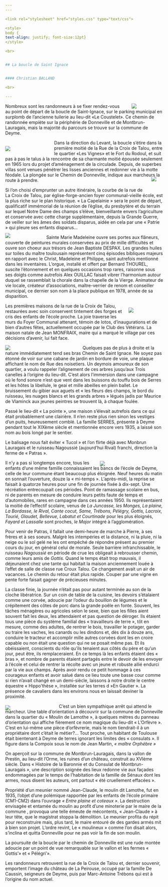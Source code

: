 ```yaml
---
---  

<link rel="stylesheet" href="styles.css" type="text/css">

<style>
body {
text-align: justify; font-size:12pt}
</style>

<br>  


## La boucle de Saint Ignace    


#### Christian BALLAND  

<br>

---  
```


<div style= "float:right;position: relative; width:20%; top: 0px;margin-left: 20px">

![](Boucle st Ignace 1.jpg) 
 </div>

Nombreux sont les randonneurs à se fixer rendez-vous au point de départ de la boucle de Saint-Ignace, sur le parking municipal en surplomb de l’ancienne tuilerie au lieu-dit «Le Coustelet». Ce chemin de randonnée empiète sur la périphérie  de Donneville et de Montbrun-Lauragais, mais la majorité du parcours se trouve sur la commune de Deyme.  

<div style= "float:left;position: relative; width:27%; top: 5px;margin-right: 20px">

![](chemin-de-donneville St Ignace 2.jpg) 

 </div>
 
 Dans la direction du Levant, la boucle s’étire dans la première moitié de la Rue de la Croix de Talou, entre le quartier «Les Vignes» et le Fort du Rodoul, et suit pas à pas le talus à la rencontre de sa charmante moitié épousée seulement en 1965 lors du projet d’aménagement de la circulade. Depuis, de superbes villas sont venues pénétrer les lisses anciennes et redonner vie à la motte féodale. La plongée sur le Chemin de Donneville, indique aux marcheurs la route à prendre.

<div style= "float:right;position: relative; width:7.5%; top: -35px;margin-left: 20px">

![](monument.-ensemble-patrie-vierge St Ignace 3.jpg) 
 </div>
 
Si l’on choisi d’emprunter un autre itinéraire, la courbe de la rue de La Croix de Talou, par église-forge-ancien foyer communal-vieille école, est la plus riche sur le plan historique. « La Capelainie  » sera le point de départ, qualificatif immémorial de la réunion de l’église, du presbytère et du terrain sur lequel Notre Dame des champs s’élève, bienveillante envers l’agriculture et conservée avec cette charge supplémentaire, depuis la Grande Guerre, de veiller sur les âmes des soldats disparus, aidée en cela par une « Patrie » qui pleure ses enfants disparus…


<div style= "float:left;position: relative; width:22%; top: -5px;margin-right: 20px">

![](clocher-berthaud St Ignace 4.jpg) 
 </div>

Sainte Marie Madeleine ouvre ses portes aux flâneurs, couverte de peintures murales conservées au prix de mille difficultés et ouvre son choeur aux trésors de Jean Baptiste DESPAX. Les grandes huiles sur toiles du maître toulousain représentent cinq épisodes bibliques majeurs en rapport avec le Christ, Madeleine et Philippe, saint autrefois mentionné dans les inventaires. L’orgue, installé et offert par Bernard THOUREL, suscite l’étonnement et en quelques occasions trop rares, raisonne sous ses doigts comme autrefois Alex OUILLAC faisait vibrer l’harmonium autour duquel se rassemblait la chorale dans la chapelle de la Vierge. Animateur de vie locale, créateur d’associations, maître-verrier de renom et conseiller municipal, ce dernier   son nom à la place publique en 1978, année de sa disparition.

<div style= "float:right;position: relative; width:22%; top: 0px;margin-left: 20px">
![](croix-de-talou-rue-de-la-maison-natale-de-jean-monfraix-maire-1962-1977 St Ignace5.jpg) 

 </div>
 
Les premières maisons de la rue de la Croix de Talou, restaurées avec soin conservent tintement des forges et cris des enfants de l’école proche. La joie traverse les murs du Foyer Communal attenant, témoin de lotos, d’inaugurations et de bien d’autres fêtes, actuellement occupée par le Club des Vétérans. La maison natale de Jean MONFRAIX, maire qui a marqué le village par ces décisions d’avenir, lui fait face.

<div style= "float:left;position: relative; width:45%;top: 0px;;margin-right: 20px;">

![](ch.-de-st-ignace St Ignace 6.jpg) 
 </div>
 
Quelques pas de plus à droite et la nature immédiatement tend ses bras Chemin de Saint Ignace. Ne soyez pas étonné de voir sur une cabane de jardin en bordure de voie, une plaque affichant le nom de Rue des noisetiers. Un deymois amoureux de son quartier, a voulu rappeler l’alignement de ces arbres jusqu’aux Trois canelles à l’origine du lieu-dit. C’est alors l’immersion dans une campagne où le fond sonore n’est que vent dans les buissons du touffu bois de Serres et les hôtes la libellule, le geai et mille abeilles en plein ballet. Le bruissement du gibier aux aguets et « les fleurs des champs, le bord du ruisseau, les nuages blancs et les grands arbres » légués jadis par Maurice de Vlaminck aux jeunes peintres se trouvent là, à chaque foulée.

Passé le lieu-dit « La pointe », une maison s’élevait autrefois dans ce qui était probablement une clairière. Il n’en reste plus rien sinon les vestiges d’un puits, heureusement comblé. La famille SERRES, présente à Deyme pendant tout le XIXème siècle et mentionnée encore vers 1935, a laissé son nom au bois longé par le sentier.


 
Le balisage nous fait éviter « Tucol » et l’on flirte déjà avec Monbrun Lauragais et le ruisseau Nagoussié (aujourd’hui Rival) franchi, direction la ferme de « Patras ».
<div style= "float:right;position: relative; width:40%; top: 20px;margin-left: 20px">
![](chateau-de-montbrun-depuis-tucol St Ignace 7.jpg) 

 </div>
  Il n’y a pas si longtemps encore, tous les enfants d’une même famille connaissaient les bancs de l’école de Deyme, celle de leur commune étant beaucoup plus éloignée. Neuf heures du matin en sonnait l’ouverture, douze la « mi-temps ». L’après-midi, la reprise se faisait à quatorze heures pour une fin de journée fixée à dix-sept. Une récréation entrecoupait ces périodes. Point de ramassage scolaire en bus, ni de parents en mesure de conduire leurs petits faute de temps et d’automobiles, rares en campagne dans ces années 1950. Ils représentaient la moitié de l’effectif scolaire, venus de *La Juncasse, les Monges, La plaine, La Bordasse,  le Rival, Cante cocut, Same, Trébons, Pélégry, Gottis, Lacroix, Tourié, Glaudet, Bellevue, Labatut et Courtinade* pour les plus éloignés, *Fayard et Lassalle* sont proches, *le Major* intégré à l’agglomération.

Pour venir de Patras, il fallait une demi-heure de marche à Pierre, à ses frères et à ses soeurs. Malgrè les intempéries et la distance, ni la pluie, ni la neige ou le sol gelé ne les ont empêché de répondre présent au premier cours du jour, en général celui de morale. Seule barrière infranchissable, le ruisseau *Nagoussié* en période de crue les obligeait à rebrousser chemin, comme leurs amis de *Gottis.* Quand le temps était trop mauvais, il déjeunaient chez une tante qui habitait la maison anciennement louée à l’effet de salle de classe rue Croux Talou. Ce changement avait un air de vacances. Le chemin du retour était plus rapide. Couper par une vigne en pente forte faisait gagner de précieuses minutes.

La classe finie, la journée n’était pas pour autant terminée au son de la cloche libératrice. Sur un coin de table de la cuisine, les devoirs s’étalaient comme une corvée, adoucie par l’odeur du bouillon de légumes et le crépitement des côtes de porc dans la grande poêle en fonte. Souvent, les tâches ménagères ou agricoles selon le sexe, bien que les filles aient souvent fait les deux, les attendaient et pas question de déroger. Ils étaient tous une pièce du système familial des « travailleurs de terre », tôt en mesure, comme des adultes, de rentrer le bois, travailler le potager, garder ou traire les vaches, les canards ou les dindons et, dès dix à douze ans, conduire le tracteur et accomplir mille autres corvées dont les en croire capable ou non était une question qui ne se posait même pas. Et ils obéissaient, conscients du rôle qu’ils tenaient aux côtés du père et qu’un jour, peut être, ils remplaceraient. En ce temps là les enfants étaient des « bras », et nombre de parents étaient partagés entre le devoir de les envoyer à l’école et celui de rentrer la récolte avec un jeune et robuste allié endurci par la vie aux champs. Après avoir rendu ce petit hommage à ces courageux enfants et avoir salué dans ce lieu toute une basse cour comme si rien n’avait changé en un demi-siècle, laissons à notre droite le centre équestre « Hippo’thèse », installée sur les terres d »En Gautier ». La présence de cavaliers dans les environs nous en laissait deviner la proximité.

<div style= "float:left;position: relative; width:30%; top: 5px;margin-right: 20px">

![](montbrun-depuis-la-table-dorientation St Ignace 8.jpg) 
 </div>
C’est un bien sympathique arrêt qui attend le marcheur. Une table d’orientation à découvrir sur la commune de Donneville dans la quartier du « Moulin de Lamothe », à quelques mètres du panneau d’orientation qui affiche fièrement ce nom magique du lieu-dit « L’Orfèvre ». C’est en lui-même une pièce d’orfèvrerie, mais le nom tiendrait-il à un propriétaire dont c’était le métier?… Tout proche, un habitant de Toulouse était bientenant à Deyme de terres ignorant les limites des « consulats ». Il figure dans la Compoix sous le nom de Jean Martin, *« maître Orphèbre »*

On aperçoit sur la commune de Montbrun-Lauragais, dans la vallon de Prestin, au lieu-dit l’Orme, les ruines d’un château, construit au XVIème siècle. Dans « Histoire de la Baronnie et du Consulat de Montbrun-Lauragais », une description soignée des lieux redonne vie aux façades endommagées par le temps de l’habitation de la famille de Sénaux dont les armes, nous disent les auteurs, ont partout « été cruellement effacées ».

Propriété d’un meunier nommé Jean-Claude, le moulin dit Lamothe, fut en 1935, l’objet d’une polémique rapportée par les enfants de l’école primaire (CM1-CM2) dans l’ouvrage *« Entre plaine et coteaux »*. La destruction envisagée et entamée du moulin au profit d’une minoterie par le maire de la commune , provoqua une telle émeute de mécontents, « Jean-Claude » à leur tête, que le magistrat stoppa la démolition. Le meunier profita du répit pour reconstruire mais, plus tard, le maire entouré de des gardes armés mit à bien son projet. L’ordre revint, Le « moulineux » comme l’on disait alors, s’inclina et quitta Donneville pour ne pas voir la fin de son moulin.

La poursuite de la boucle par le chemin de Donneville est une rude montée adoucie par un point de vue remarquable sur le vallon et les fermes « Gottis’» et « Pélégri’». 

Les randonneurs retrouvent la rue de la Croix de Talou et, dernier souvenir, emportent l’image du château de La Peirouse, occupé par la famille De Caussin, seigneurs de Deyme, puis par Marc-Antoine Trébons  qui est à l’origine du nom actuel.
<br> 


